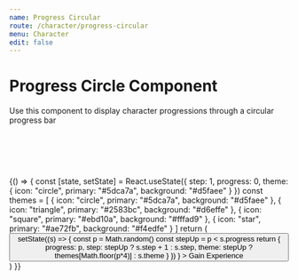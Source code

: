 ```yaml
---
name: Progress Circular
route: /character/progress-circular
menu: Character
edit: false
---
```



# Progress Circle Component

Use this component to display character progressions through a circular progress bar

<Playground>
	<div style={{ display: "flex", alignItems: "center", justifyContent: "space-around" }}>
		<div style={{width: "100px"}}>
    		<ProgressCircleComponent step={1} shape="triangle" progress={0.2} avatar="/public/atom.svg" stroke={{ primary: "#4182b7" }} style={{ margin: "0 20px" }} />
    	</div>
		<div style={{width: "120px"}}>
			<ProgressCircleComponent
				step={7}
				shape="shield"
				progress={0.4}
				avatar="/public/avatar.svg"
				stroke={{ primary: "#a57af7", background: "#6946aa" }}
				style={{ margin: "0 20px" }}
			/>
		</div>
		<div style={{width: "150px"}}>
    		<ProgressCircleComponent step={13} shape="circle" progress={0.55} avatar="/public/bunny.svg" style={{ margin: "0 20px" }} />
    	</div>
		<div style={{width: "120px"}}>
			<ProgressCircleComponent step={42} shape="star" progress={0.7} avatar="/public/book.svg" stroke={{ primary: "#a57af7" }} style={{ margin: "0 20px" }} />
    	</div>
		<div style={{width: "100px"}}>
			<ProgressCircleComponent step={242} shape="square" progress={0.9} avatar="/public/phone.svg" stroke={{ primary: "#fce763" }} style={{ margin: "0 20px" }} />
		</div>
	</div>
    <br />

</Playground>

<br></br>

<Props of={ProgressCircleComponent} />

<Playground>
	{() => {
		const [state, setState] = React.useState({ step: 1, progress: 0, theme: { icon: "circle", primary: "#5dca7a", background: "#d5faee" } })
		const themes = [
			{ icon: "circle", primary: "#5dca7a", background: "#d5faee" },
			{ icon: "triangle", primary: "#2583bc", background: "#d6effe" },
			{ icon: "square", primary: "#ebd10a", background: "#fffad9" },
			{ icon: "star", primary: "#ae72fb", background: "#f4edfe" }
		]
		return (
			<React.Fragment>
				<button
					onClick={() =>
						setState((s) => {
							const p = Math.random()
							const stepUp = p < s.progress
							return { progress: p, step: stepUp ? s.step + 1 : s.step, theme: stepUp ? themes[Math.floor(p*4)] : s.theme }
						})
					}
				>
					Gain Experience
				</button>
				<div style={{width: "200px", marginBottom: "50px"}}>
					<ProgressCircleComponent
						step={state.step}
						shape={state.theme.icon}
						progress={state.progress}
						avatar="/public/bunny.svg"
						stroke={{ primary: state.theme.primary, background: state.theme.background }}
					/>
    			</div>
    		</React.Fragment>
    	)
    }}

</Playground>
